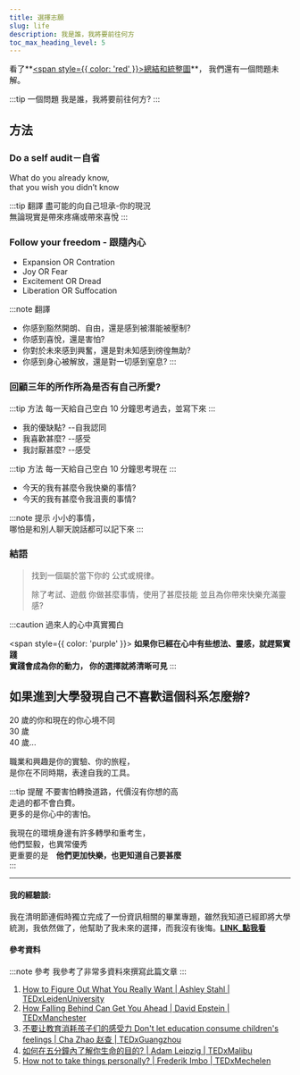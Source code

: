---
title: 選擇志願
slug: life
description: 我是誰，我將要前往何方
toc_max_heading_level: 5
---

看了**[<span style={{ color: 'red' }}>總結和統整圖</span>](sum.md)**，
我們還有一個問題未解。

:::tip 一個問題
我是誰，我將要前往何方?
:::

## 方法

### Do a self audit－自省

What do you already know,  
that you wish you didn’t know

:::tip 翻譯
盡可能的向自己坦承-你的現況  
無論現實是帶來疼痛或帶來喜悅
:::

### Follow your freedom - 跟隨內心

- Expansion OR Contration
- Joy OR Fear
- Excitement OR Dread
- Liberation OR Suffocation

:::note 翻譯
- 你感到豁然開朗、自由，還是感到被潛能被壓制?
- 你感到喜悅，還是害怕?
- 你對於未來感到興奮，還是對未知感到徬徨無助?
- 你感到身心被解放，還是對一切感到窒息?
:::


### 回顧三年的所作所為是否有自己所愛?

:::tip 方法
每一天給自己空白 10 分鐘思考過去，並寫下來
:::

- 我的優缺點? --自我認同
- 我喜歡甚麼? --感受
- 我討厭甚麼? --感受

:::tip 方法
每一天給自己空白 10 分鐘思考現在
:::

- 今天的我有甚麼令我快樂的事情?
- 今天的我有甚麼令我沮喪的事情?

:::note 提示
小小的事情，  
哪怕是和別人聊天說話都可以記下來
:::

### 結語

> 找到一個屬於當下你的
> 公式或規律。
>
> 除了考試、遊戲
> 你做甚麼事情，使用了甚麼技能
> 並且為你帶來快樂充滿靈感?

:::caution 過來人的心中真實獨白

<span style={{ color: 'purple' }}>
  <b>如果你已經在心中有些想法、靈感，就趕緊實踐<br/>實踐會成為你的動力，
  你的選擇就將清晰可見</b>
</span>
:::

## 如果進到大學發現自己不喜歡這個科系怎麼辦?

20 歲的你和現在的你心境不同  
30 歲  
40 歲...

職業和興趣是你的實驗、你的旅程，  
是你在不同時期，表達自我的工具。

:::tip 提醒
不要害怕轉換道路，代價沒有你想的高  
走過的都不會白費。  
更多的是你心中的害怕。

我現在的環境身邊有許多轉學和重考生，  
他們堅毅，也異常優秀  
更重要的是　**他們更加快樂，也更知道自己要甚麼**  
:::

---

#### 我的經驗談:

我在清明節連假時獨立完成了一份資訊相關的畢業專題，雖然我知道已經即將大學統測，我依然做了，他幫助了我未來的選擇，而我沒有後悔。[**LINK_點我看**](https://drive.google.com/file/d/1fcmFIr66gccHLxfSU9QI9PLfvYG6Lnw1/view?usp=share_link)  


#### 參考資料
:::note 參考
我參考了非常多資料來撰寫此篇文章
:::

1. [How to Figure Out What You Really Want | Ashley Stahl | TEDxLeidenUniversity](https://youtu.be/bRtBHF-WPpM)  
2. [How Falling Behind Can Get You Ahead | David Epstein | TEDxManchester](https://youtu.be/rkZl2gsLUp4)  
3. [不要让教育消耗孩子们的感受力 Don't let education consume children's feelings | Cha Zhao 赵查 | TEDxGuangzhou](https://www.youtube.com/watch?v=W2EqMB6wkQY)  
4. [如何在五分鐘內了解你生命的目的? | Adam Leipzig | TEDxMalibu](https://www.youtube.com/watch?v=vVsXO9brK7M)  
5. [How not to take things personally? | Frederik Imbo | TEDxMechelen](https://www.youtube.com/watch?v=LnJwH_PZXnM)  